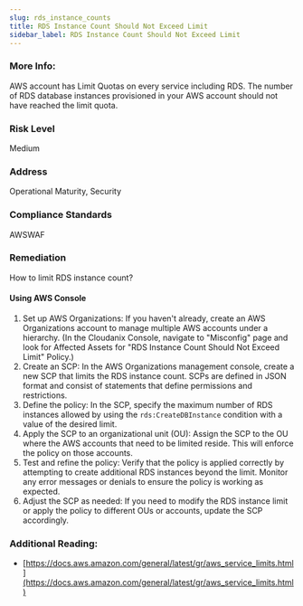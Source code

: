 ```yaml
---
slug: rds_instance_counts
title: RDS Instance Count Should Not Exceed Limit
sidebar_label: RDS Instance Count Should Not Exceed Limit
---
```


### More Info:

AWS account has Limit Quotas on every service including RDS. The number of RDS database instances provisioned in your AWS account should not have reached the limit quota.

### Risk Level

Medium

### Address

Operational Maturity, Security

### Compliance Standards

AWSWAF

### Remediation

How to limit RDS instance count?

#### Using AWS Console

1. Set up AWS Organizations: If you haven't already, create an AWS Organizations account to manage multiple AWS accounts under a hierarchy.
    (In the Cloudanix Console, navigate to "Misconfig" page and look for Affected Assets for "RDS Instance Count Should Not Exceed Limit" Policy.)
2. Create an SCP: In the AWS Organizations management console, create a new SCP that limits the RDS instance count. SCPs are defined in JSON format and consist of statements that define permissions and restrictions.
3. Define the policy: In the SCP, specify the maximum number of RDS instances allowed by using the `rds:CreateDBInstance` condition with a value of the desired limit.
4. Apply the SCP to an organizational unit (OU): Assign the SCP to the OU where the AWS accounts that need to be limited reside. This will enforce the policy on those accounts.
5. Test and refine the policy: Verify that the policy is applied correctly by attempting to create additional RDS instances beyond the limit. Monitor any error messages or denials to ensure the policy is working as expected.
6. Adjust the SCP as needed: If you need to modify the RDS instance limit or apply the policy to different OUs or accounts, update the SCP accordingly.

### Additional Reading:

- [https://docs.aws.amazon.com/general/latest/gr/aws_service_limits.html](https://docs.aws.amazon.com/general/latest/gr/aws_service_limits.html) 

